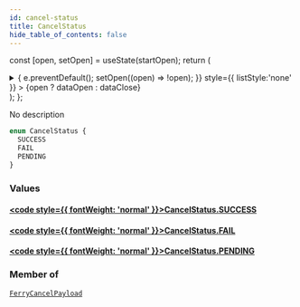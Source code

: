 ```yaml
---
id: cancel-status
title: CancelStatus
hide_table_of_contents: false
---
```






const [open, setOpen] = useState(startOpen);
return (
<details {...(open ? { open: true } : {})} className="details" style={{ border:'none', boxShadow:'none', background:'var(--ifm-background-color)' }}>
<summary
onClick={(e) => {
e.preventDefault();
setOpen((open) => !open);
}}
style={{ listStyle:'none' }} >
{open ? dataOpen : dataClose}
</summary>
{open && children}
</details>
);
};

No description

```graphql
enum CancelStatus {
  SUCCESS
  FAIL
  PENDING
}
```

### Values

#### [<code style={{ fontWeight: 'normal' }}>CancelStatus.<b>SUCCESS</b></code>](#)

>

#### [<code style={{ fontWeight: 'normal' }}>CancelStatus.<b>FAIL</b></code>](#)

>

#### [<code style={{ fontWeight: 'normal' }}>CancelStatus.<b>PENDING</b></code>](#)

>

### Member of

[`FerryCancelPayload`](/api/objects/ferry-cancel-payload) <Badge class="badge badge--secondary" text="object"/>
